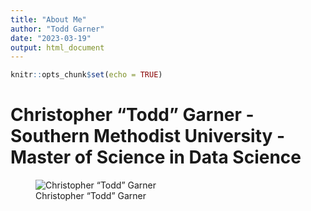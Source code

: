 ```yaml
---
title: "About Me"
author: "Todd Garner"
date: "2023-03-19"
output: html_document
---
```


```r
knitr::opts_chunk$set(echo = TRUE)
```

# Christopher "Todd" Garner - Southern Methodist University - Master of Science in Data Science
![Christopher "Todd" Garner](https:\\C:\Users\tgarn\OneDrive\Desktop\SMU - MS Data Science\Courses\GitHub\DS_6306_weekly_assignments\Week_12\First_Website\Test_Website_1\Test Website 1\About_Me\SMU-DataHub.github.io\About Me\images\Todd_Garner.jpg)

